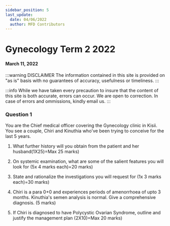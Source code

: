 ```yaml
---
sidebar_position: 5
last_update:
  date: 04/06/2022
  author: MFD Contributors
---
```


# Gynecology Term 2 2022

#### March 11, 2022

:::warning DISCLAIMER
The information contained in this site is provided on "as is" basis with no guarantees of accuracy, usefulness or timeliness.
:::

:::info
While we have taken every precaution to insure that the content of this site is both accurate, errors can occur. We are open to correction. In case of errors and ommissions, kindly email us.
:::

### Question 1

You are the Chief medical officer covering the Gynecology clinic in Kisii. You see a couple, Chiri and Kinuthia who've been trying to conceive for the last 5 years.

1. What further history will you obtain from the patient and her husband(1X25)=Max 25 marks)


2. On systemic examination, what are some of the salient features you will look for (5x 4 marks each)=20 marks)


3. State and rationalize the investigations you will request for (1x 3 marks each)=30 marks)


4. Chiri is a para 0+0 and experiences periods of amenorrhoea of upto 3 months. Kinuthia's semen analysis is normal. Give a comprehensive diagnosis. (5 marks)


5. If Chiri is diagnosed to have Polycystic Ovarian Syndrome, outline and justify the management plan (2X10)=Max 20 marks)
